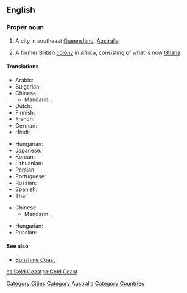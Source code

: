 ==English==
{{wikipedia|Gold Coast (disambiguation)}}

===Proper noun===
{{en-proper noun|sg=[[gold|Gold]] [[coast|Coast]]}}

# A city in southeast [[Queensland]], [[Australia]]
# {{historical}} A former British [[colony]] in Africa, consisting of what is now [[Ghana]]

====Translations====
{{trans-top|in Australia}}
* Arabic: {{t|ar|غولد كوست|m|tr=ghuld kuust}}
* Bulgarian: {{t|bg|Гоулд Коуст|m}}
* Chinese:
** Mandarin: {{t-|cmn|黃金海岸|sc=Hani}}, {{t-|cmn|黄金海岸|tr=Huángjīn Hǎi'àn|sc=Hani}}
* Dutch: {{t-|nl|Gold Coast}}
* Finnish: {{t-|fi|Gold Coast}}
* French: {{t-|fr|Gold Coast|f}}
* German: {{t-|de|Gold Coast|n}}
* Hindi: {{t|hi|गोल्ड कोस्ट|tr=gōlḍ kōsṭ|sc=Deva}}
{{trans-mid}}
* Hungarian: {{t-|hu|Gold Coast}}
* Japanese: {{t|ja|ゴールドコースト|tr=Gōrudokōsuto}}
* Korean: {{t|ko|골드코스트|tr=Goldeukoseuteu|sc=Hang}}
* Lithuanian: {{t|lt|Gold Kostas|xs=Lithuanian}}
* Persian: {{t|fa|گلد کست|xs=Persian}}
* Portuguese: {{t-|pt|Gold Coast}}
* Russian: {{t|ru|Голд-Кост|m|tr=Gold-Kost}}
* Spanish: {{t|es|Costa de Oro|f}}
* Thai: {{t|th|โกลด์โคสต์|tr=gohnkôht|sc=Thai}}
{{trans-bottom}}

{{trans-top|in Africa}}
* Chinese:
** Mandarin: {{t-|cmn|黃金海岸|sc=Hani}}, {{t-|cmn|黄金海岸|tr=Huángjīn Hǎi'àn|sc=Hani}}
{{trans-mid}}
* Hungarian: {{t|hu|Aranypart}}
* Russian: {{t|ru|Золотой Берег|m|tr=Zolotój Béreg}}
{{trans-bottom}}

====See also====
* [[Sunshine Coast]]

[[Category:Cities]]
[[Category:Australia]]
[[Category:Countries]]

[[es:Gold Coast]]
[[ta:Gold Coast]]